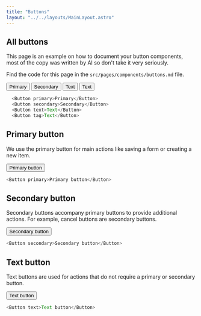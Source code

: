 ```yaml
---
title: "Buttons"
layout: "../../layouts/MainLayout.astro"
---
```


## All buttons

This page is an example on how to document your button components, most of the copy was written by AI so don't take it very seriously.

Find the code for this page in the `src/pages/components/buttons.md` file.

<div class="component-preview">
    <Button primary>Primary</Button>
    <Button secondary>Secondary</Button>
    <Button text>Text</Button>
    <Button tag>Text</Button>
</div>

```js
  <Button primary>Primary</Button>
  <Button secondary>Secondary</Button>
  <Button text>Text</Button>
  <Button tag>Text</Button>
```

## Primary button

We use the primary button for main actions like saving a form or creating a new item.

<div class="component-preview">
    <Button primary>Primary button</Button>
</div>

```js
<Button primary>Primary button</Button>
```

## Secondary button

Secondary buttons accompany primary buttons to provide additional actions.
For example, cancel buttons are secondary buttons.

<div class="component-preview">
    <Button secondary>Secondary button</Button>
</div>

```js
<Button secondary>Secondary button</Button>
```

## Text button

Text buttons are used for actions that do not require a primary or secondary button.

<div class="component-preview">
    <Button text>Text button</Button>
</div>

```js
<Button text>Text button</Button>
```
